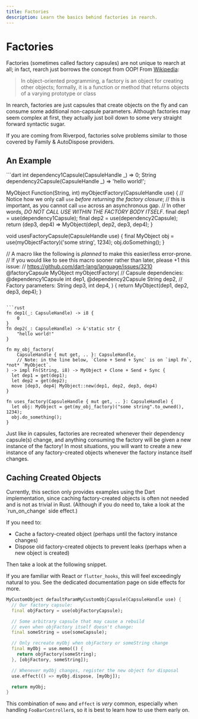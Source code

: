 ```yaml
---
title: Factories
description: Learn the basics behind factories in rearch.
---
```


# Factories
Factories (sometimes called factory capsules) are not unique to rearch at all;
in fact, rearch just borrows the concept from OOP!
From [Wikipedia](https://en.wikipedia.org/wiki/Factory_(object-oriented_programming)):
> In object-oriented programming, a factory is an object for creating other objects;
formally, it is a function or method that returns objects of a varying prototype or class

In rearch, factories are just capsules that create objects on the fly and can consume some additional non-capsule parameters.
Although factories may seem complex at first, they actually just boil down to some very straight forward syntactic sugar.

<Info>If you are coming from Riverpod, factories solve problems similar to those covered by Family & AutoDispose providers.</Info>


## An Example
<CodeGroup title="Example Factory Capsule">
  ```dart
  int dependency1Capsule(CapsuleHandle _) => 0;
  String dependency2Capsule(CapsuleHandle _) => 'hello world!';

  MyObject Function(String, int) myObjectFactory(CapsuleHandle use) {
    // Notice how we only call `use` *before returning the factory closure*;
    // this is important, as you cannot call `use` across an asynchronous gap.
    // In other words, *DO NOT CALL USE WITHIN THE FACTORY BODY ITSELF*.
    final dep1 = use(dependency1Capsule);
    final dep2 = use(dependency2Capsule);
    return (dep3, dep4) => MyObject(dep1, dep2, dep3, dep4);
  }

  void usesFactoryCapsule(CapsuleHandle use) {
    final MyObject obj = use(myObjectFactory)('some string', 1234);
    obj.doSomething();
  }

  // A macro like the following is *planned* to make this easier/less error-prone.
  // If you would like to see this macro sooner rather than later, please +1 this issue:
  // https://github.com/dart-lang/language/issues/3210
  @factoryCapsule
  MyObject myObjectFactory(
    // Capsule dependencies:
    @dependency1Capsule int dep1,
    @dependency2Capsule String dep2,
    // Factory parameters:
    String dep3,
    int dep4,
  ) {
    return MyObject(dep1, dep2, dep3, dep4);
  }
  ```

  ```rust
  fn dep1(_: CapsuleHandle) -> i8 {
      0
  }
  fn dep2(_: CapsuleHandle) -> &'static str {
      "hello world!"
  }

  fn my_obj_factory(
      CapsuleHandle { mut get, .. }: CapsuleHandle,
      // Note: in the line below, `Clone + Send + Sync` is on `impl Fn`, *not* `MyObject`.
  ) -> impl Fn(String, i8) -> MyObject + Clone + Send + Sync {
    let dep1 = get(dep1);
    let dep2 = get(dep2);
    move |dep3, dep4| MyObject::new(dep1, dep2, dep3, dep4)
  }

  fn uses_factory(CapsuleHandle { mut get, .. }: CapsuleHandle) {
    let obj: MyObject = get(my_obj_factory)("some string".to_owned(), 1234);
    obj.do_something();
  }
  ```
</CodeGroup>

<Warning>
  Just like in capsules, factories are recreated whenever their dependency capsule(s) change,
  and anything consuming the factory will be given a new instance of the factory!
  In most situations, you will want to create a new instance of any factory-created objects
  whenever the factory instance itself changes.
</Warning>


## Caching Created Objects
<Info>
  Currently, this section only provides examples using the Dart implementation,
  since caching factory-created objects is often not needed and is not as trivial in Rust.
  (Although if you do need to, take a look at the `run_on_change` side effect.)
</Info>

If you need to:
- Cache a factory-created object (perhaps until the factory instance changes)
- Dispose old factory-created objects to prevent leaks (perhaps when a new object is created)

Then take a look at the following snippet.

If you are familiar with React or `flutter_hooks`, this will feel exceedingly natural to you.
See the dedicated documentation page on side effects for more.

```dart title="Caching objects created with factories"
MyCustomObject defaultParamMyCustomObjCapsule(CapsuleHandle use) {
  // Our factory capsule:
  final objFactory = use(objFactoryCapsule);

  // Some arbitrary capsule that may cause a rebuild
  // even when objFactory itself doesn't change:
  final someString = use(someCapsule);

  // Only recreate myObj when objFactory or someString change
  final myObj = use.memo(() {
    return objFactory(someString);
  }, [objFactory, someString]);

  // Whenever myObj changes, register the new object for disposal
  use.effect(() => myObj.dispose, [myObj]);

  return myObj;
}
```

This combination of `memo` and `effect` is *very* common,
especially when handling `FooBarController`s,
so it is best to learn how to use them early on.
